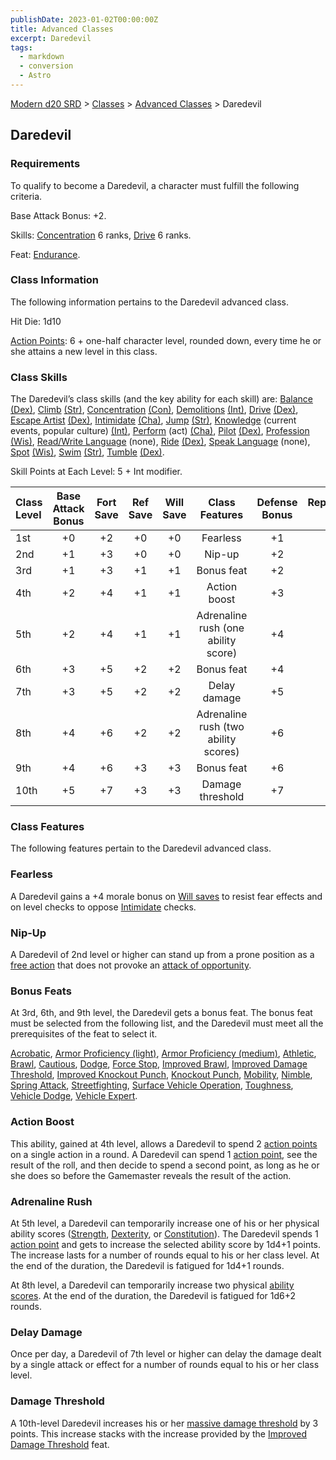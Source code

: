 ```yaml
---
publishDate: 2023-01-02T00:00:00Z
title: Advanced Classes
excerpt: Daredevil
tags:
  - markdown
  - conversion
  - Astro
---
```


[Modern d20 SRD](/#modernD20) > [Classes](modern-d20-srd-classes-index) > [Advanced Classes](modern-d20-srd-classes-advanced-index) > Daredevil

## Daredevil

### Requirements

To qualify to become a Daredevil, a character must fulfill the following criteria.

Base Attack Bonus: +2.

Skills: [Concentration](modern-d20-srd-skills-concentration) 6 ranks, [Drive](modern-d20-srd-skills-drive) 6 ranks.

Feat: [Endurance](modern-d20-srd-feats-endurance).

### Class Information

The following information pertains to the Daredevil advanced class.

Hit Die: 1d10

[Action Points](modern-d20-srd-basics-action-points): 6 + one-half character level, rounded down, every time he or she attains a new level in this class.

### Class Skills

The Daredevil’s class skills (and the key ability for each skill) are: [Balance](modern-d20-srd-skills-balance) [(Dex)](modern-d20-srd-basics-ability-scores), [Climb](modern-d20-srd-skills-climb) [(Str)](modern-d20-srd-basics-ability-scores), [Concentration](modern-d20-srd-skills-concentration) [(Con)](modern-d20-srd-basics-ability-scores), [Demolitions](modern-d20-srd-skills-demolitions) [(Int)](modern-d20-srd-basics-ability-scores), [Drive](modern-d20-srd-skills-drive) [(Dex)](modern-d20-srd-basics-ability-scores), [Escape Artist](modern-d20-srd-skills-escape-artist) [(Dex)](modern-d20-srd-basics-ability-scores), [Intimidate](modern-d20-srd-skills-intimidate) [(Cha)](modern-d20-srd-basics-ability-scores), [Jump](modern-d20-srd-skills-jump) [(Str)](modern-d20-srd-basics-ability-scores), [Knowledge](modern-d20-srd-skills-knowledge) (current events, popular culture) [(Int)](modern-d20-srd-basics-ability-scores), [Perform](modern-d20-srd-skills-perform) (act) [(Cha)](modern-d20-srd-basics-ability-scores), [Pilot](modern-d20-srd-skills-pilot) [(Dex)](modern-d20-srd-basics-ability-scores), [Profession](modern-d20-srd-skills-profession) [(Wis)](modern-d20-srd-basics-ability-scores), [Read/Write Language](modern-d20-srd-skills-read-write-language) (none), [Ride](modern-d20-srd-skills-ride) [(Dex)](modern-d20-srd-basics-ability-scores), [Speak Language](modern-d20-srd-skills-speak-language) (none), [Spot](modern-d20-srd-skills-spot) [(Wis)](modern-d20-srd-basics-ability-scores), [Swim](modern-d20-srd-skills-swim) [(Str)](modern-d20-srd-basics-ability-scores), [Tumble](modern-d20-srd-skills-tumble) [(Dex)](modern-d20-srd-basics-ability-scores).

Skill Points at Each Level: 5 + Int modifier.

| Class Level | Base Attack Bonus | Fort Save | Ref Save | Will Save |            Class Features            | Defense Bonus | Reputation Bonus |
| :---------- | :---------------: | :-------: | :------: | :-------: | :----------------------------------: | :-----------: | ---------------: |
| 1st         |        +0         |    +2     |    +0    |    +0     |               Fearless               |      +1       |               +0 |
| 2nd         |        +1         |    +3     |    +0    |    +0     |                Nip-up                |      +2       |               +0 |
| 3rd         |        +1         |    +3     |    +1    |    +1     |              Bonus feat              |      +2       |               +1 |
| 4th         |        +2         |    +4     |    +1    |    +1     |             Action boost             |      +3       |               +1 |
| 5th         |        +2         |    +4     |    +1    |    +1     | Adrenaline rush (one ability score)  |      +4       |               +1 |
| 6th         |        +3         |    +5     |    +2    |    +2     |              Bonus feat              |      +4       |               +2 |
| 7th         |        +3         |    +5     |    +2    |    +2     |             Delay damage             |      +5       |               +2 |
| 8th         |        +4         |    +6     |    +2    |    +2     | Adrenaline rush (two ability scores) |      +6       |               +2 |
| 9th         |        +4         |    +6     |    +3    |    +3     |              Bonus feat              |      +6       |               +3 |
| 10th        |        +5         |    +7     |    +3    |    +3     |           Damage threshold           |      +7       |               +3 |

### Class Features

The following features pertain to the Daredevil advanced class.

### Fearless

A Daredevil gains a +4 morale bonus on [Will saves](modern-d20-srd-basics-saving-throws) to resist fear effects and on level checks to oppose [Intimidate](modern-d20-srd-skills-intimidate) checks.

### Nip-Up

A Daredevil of 2nd level or higher can stand up from a prone position as a [free action](modern-d20-srd-combat-action-types) that does not provoke an [attack of opportunity](modern-d20-srd-combat-attacks-of-opportunity).

### Bonus Feats

At 3rd, 6th, and 9th level, the Daredevil gets a bonus feat. The bonus feat must be selected from the following list, and the Daredevil must meet all the prerequisites of the feat to select it.

[Acrobatic](modern-d20-srd-feats-acrobatic), [Armor Proficiency (light)](modern-d20-srd-feats-armor-proficiency-light), [Armor Proficiency (medium)](modern-d20-srd-feats-armor-proficiency-medium), [Athletic](modern-d20-srd-feats-athletic),
[Brawl](modern-d20-srd-feats-brawl), [Cautious](modern-d20-srd-feats-cautious), [Dodge](modern-d20-srd-feats-dodge), [Force Stop](modern-d20-srd-feats-force-stop), [Improved Brawl](modern-d20-srd-feats-improved-brawl), [Improved Damage Threshold](modern-d20-srd-feats-improved-damage-threshold), [Improved Knockout Punch](modern-d20-srd-feats-improved-knockout-punch),
[Knockout Punch](modern-d20-srd-feats-knockout-punch), [Mobility](modern-d20-srd-feats-mobility), [Nimble](modern-d20-srd-feats-nimble), [Spring Attack](modern-d20-srd-feats-spring-attack), [Streetfighting](modern-d20-srd-feats-streetfighting), [Surface Vehicle Operation](modern-d20-srd-feats-surface-vehicle-operation), [Toughness](modern-d20-srd-feats-toughness), [Vehicle Dodge](modern-d20-srd-feats-vehicle-dodge), [Vehicle Expert](modern-d20-srd-feats-vehicle-expert).

### Action Boost

This ability, gained at 4th level, allows a Daredevil to spend 2 [action points](modern-d20-srd-basics-action-points) on a single action in a round. A Daredevil can spend 1 [action point](modern-d20-srd-basics-action-points), see the result of the roll, and then decide to spend a second point, as long as he or she does so before the Gamemaster reveals the result of the action.

### Adrenaline Rush

At 5th level, a Daredevil can temporarily increase one of his or her physical ability scores ([Strength](modern-d20-srd-basics-ability-scores), [Dexterity](modern-d20-srd-basics-ability-scores), or [Constitution](modern-d20-srd-basics-ability-scores)). The Daredevil spends 1 [action point](modern-d20-srd-basics-action-points) and gets to increase the selected ability score by 1d4+1 points. The increase lasts for a number of rounds equal to his or her class level. At the end of the duration, the Daredevil is fatigued for 1d4+1 rounds.

At 8th level, a Daredevil can temporarily increase two physical [ability scores](modern-d20-srd-basics-ability-scores). At the end of the duration, the Daredevil is fatigued for 1d6+2 rounds.

### Delay Damage

Once per day, a Daredevil of 7th level or higher can delay the damage dealt by a single attack or effect for a number of rounds equal to his or her class level.

### Damage Threshold

A 10th-level Daredevil increases his or her [massive damage threshold](modern-d20-srd-combat-death-dying-healing) by 3 points. This increase stacks with the increase provided by the [Improved Damage Threshold](modern-d20-srd-combat-death-dying-healing) feat.

